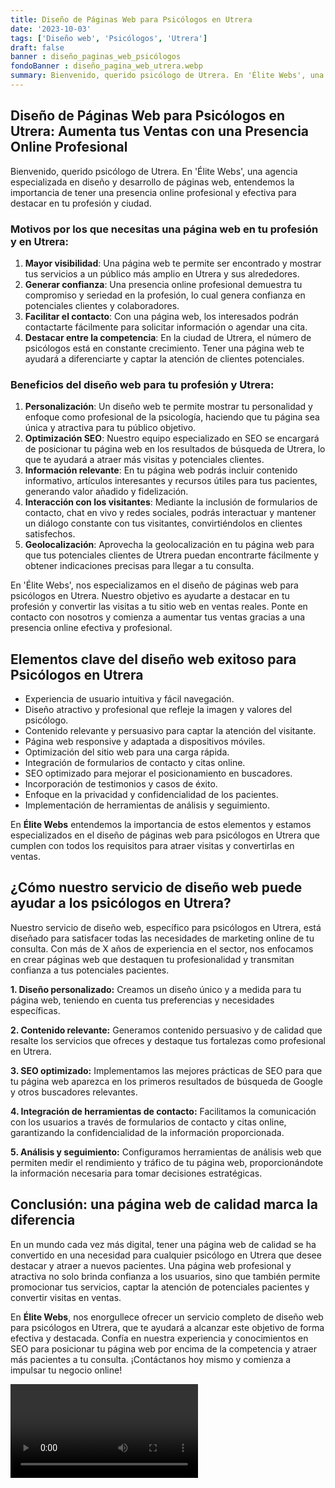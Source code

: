 ```yaml
---
title: Diseño de Páginas Web para Psicólogos en Utrera
date: '2023-10-03'
tags: ['Diseño web', 'Psicólogos', 'Utrera']
draft: false
banner : diseño_paginas_web_psicólogos
fondoBanner : diseño_pagina_web_utrera.webp
summary: Bienvenido, querido psicólogo de Utrera. En 'Élite Webs', una agencia especializada en diseño y desarrollo de páginas web, entendemos la importancia de tener una presencia online profesional y efectiva para destacar en tu profesión y ciudad.
---
```


## Diseño de Páginas Web para Psicólogos en Utrera: Aumenta tus Ventas con una Presencia Online Profesional

Bienvenido, querido psicólogo de Utrera. En 'Élite Webs', una agencia especializada en diseño y desarrollo de páginas web, entendemos la importancia de tener una presencia online profesional y efectiva para destacar en tu profesión y ciudad.

### Motivos por los que necesitas una página web en tu profesión y en Utrera:

1. **Mayor visibilidad**: Una página web te permite ser encontrado y mostrar tus servicios a un público más amplio en Utrera y sus alrededores.
2. **Generar confianza**: Una presencia online profesional demuestra tu compromiso y seriedad en la profesión, lo cual genera confianza en potenciales clientes y colaboradores.
3. **Facilitar el contacto**: Con una página web, los interesados podrán contactarte fácilmente para solicitar información o agendar una cita.
4. **Destacar entre la competencia**: En la ciudad de Utrera, el número de psicólogos está en constante crecimiento. Tener una página web te ayudará a diferenciarte y captar la atención de clientes potenciales.

### Beneficios del diseño web para tu profesión y Utrera:

1. **Personalización**: Un diseño web te permite mostrar tu personalidad y enfoque como profesional de la psicología, haciendo que tu página sea única y atractiva para tu público objetivo.
2. **Optimización SEO**: Nuestro equipo especializado en SEO se encargará de posicionar tu página web en los resultados de búsqueda de Utrera, lo que te ayudará a atraer más visitas y potenciales clientes.
3. **Información relevante**: En tu página web podrás incluir contenido informativo, artículos interesantes y recursos útiles para tus pacientes, generando valor añadido y fidelización.
4. **Interacción con los visitantes**: Mediante la inclusión de formularios de contacto, chat en vivo y redes sociales, podrás interactuar y mantener un diálogo constante con tus visitantes, convirtiéndolos en clientes satisfechos.
5. **Geolocalización**: Aprovecha la geolocalización en tu página web para que tus potenciales clientes de Utrera puedan encontrarte fácilmente y obtener indicaciones precisas para llegar a tu consulta.

En 'Élite Webs', nos especializamos en el diseño de páginas web para psicólogos en Utrera. Nuestro objetivo es ayudarte a destacar en tu profesión y convertir las visitas a tu sitio web en ventas reales. Ponte en contacto con nosotros y comienza a aumentar tus ventas gracias a una presencia online efectiva y profesional.

<GifSeo />

<Cta />

## Elementos clave del diseño web exitoso para Psicólogos en Utrera

- Experiencia de usuario intuitiva y fácil navegación.
- Diseño atractivo y profesional que refleje la imagen y valores del psicólogo.
- Contenido relevante y persuasivo para captar la atención del visitante.
- Página web responsive y adaptada a dispositivos móviles.
- Optimización del sitio web para una carga rápida.
- Integración de formularios de contacto y citas online.
- SEO optimizado para mejorar el posicionamiento en buscadores.
- Incorporación de testimonios y casos de éxito.
- Enfoque en la privacidad y confidencialidad de los pacientes.
- Implementación de herramientas de análisis y seguimiento.

En **Élite Webs** entendemos la importancia de estos elementos y estamos especializados en el diseño de páginas web para psicólogos en Utrera que cumplen con todos los requisitos para atraer visitas y convertirlas en ventas.

## ¿Cómo nuestro servicio de diseño web puede ayudar a los psicólogos en Utrera?

Nuestro servicio de diseño web, específico para psicólogos en Utrera, está diseñado para satisfacer todas las necesidades de marketing online de tu consulta. Con más de X años de experiencia en el sector, nos enfocamos en crear páginas web que destaquen tu profesionalidad y transmitan confianza a tus potenciales pacientes.

**1. Diseño personalizado:** Creamos un diseño único y a medida para tu página web, teniendo en cuenta tus preferencias y necesidades específicas.

**2. Contenido relevante:** Generamos contenido persuasivo y de calidad que resalte los servicios que ofreces y destaque tus fortalezas como profesional en Utrera.

**3. SEO optimizado:** Implementamos las mejores prácticas de SEO para que tu página web aparezca en los primeros resultados de búsqueda de Google y otros buscadores relevantes.

**4. Integración de herramientas de contacto:** Facilitamos la comunicación con los usuarios a través de formularios de contacto y citas online, garantizando la confidencialidad de la información proporcionada.

**5. Análisis y seguimiento:** Configuramos herramientas de análisis web que permiten medir el rendimiento y tráfico de tu página web, proporcionándote la información necesaria para tomar decisiones estratégicas.

## Conclusión: una página web de calidad marca la diferencia

En un mundo cada vez más digital, tener una página web de calidad se ha convertido en una necesidad para cualquier psicólogo en Utrera que desee destacar y atraer a nuevos pacientes. Una página web profesional y atractiva no solo brinda confianza a los usuarios, sino que también permite promocionar tus servicios, captar la atención de potenciales pacientes y convertir visitas en ventas.

En **Élite Webs**, nos enorgullece ofrecer un servicio completo de diseño web para psicólogos en Utrera, que te ayudará a alcanzar este objetivo de forma efectiva y destacada. Confía en nuestra experiencia y conocimientos en SEO para posicionar tu página web por encima de la competencia y atraer más pacientes a tu consulta. ¡Contáctanos hoy mismo y comienza a impulsar tu negocio online!

<Video />

<CtaBot job='Psicólogos' city='Utrera'/>

<Gmaps query='Utrera+españa+maps' />